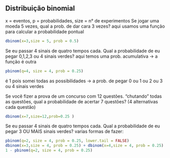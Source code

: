 
Distribuição binomial
----------------------

x = eventos, p = probabilidades, size = n° de experimentos 
Se jogar uma moeda 5 vezes, qual a prob. de dar cara 3 vezes?
aqui usamos uma função para calcular a probabilidade pontual
```r
dbinom(x=3,size = 5, prob = 0.5)
```
Se eu passar 4 sinais de quatro tempos cada. Qual a probabilidade de eu pegar 0,1,2,3 ou 4 sinais verdes?
aqui temos uma prob. acumulativa -> a função é outra
```r
pbinom(q=4, size = 4, prob = 0.25)
```
é 1 pois somei todas as possibilidades -> a prob. de pegar 0 ou 1 ou 2 ou 3 ou 4 sinais verdes

Se você fizer a prova de um concurso com 12 questões. “chutando” todas as questões, qual a probabilidade de acertar 7 questões? (4 alternativas cada questão)
```r
dbinom(x=7,size=12,prob=0.25 )
```
Se eu passar 4 sinais de quatro tempos cada. Qual a probabilidade de eu pegar 3 OU MAIS sinais verdes?
varias formas de fazer:
```r
pbinom(q=2, size = 4, prob = 0.25, lower.tail = FALSE)
dbinom(x=3,size = 4, prob = 0.25) + dbinom(x=4,size = 4, prob = 0.25)
1 - pbinom(q=2, size = 4, prob = 0.25)
```


